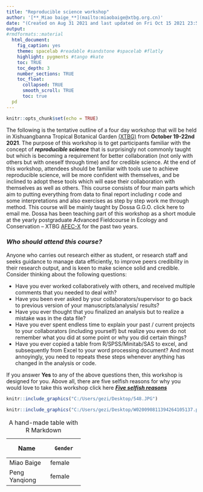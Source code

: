 ---
title: "Reproducible science workshop"
author: '[**_Miao baige_**](mailto:miaobaige@xtbg.org.cn)'
date: "(Created on Aug 31 2021 and last updated on Fri Oct 15 2021 23:55:49)"
output: 
#rmdformats::material
  html_document:
    fig_caption: yes
    theme: spacelab #readable #sandstone #spacelab #flatly
    highlight: pygments #tango #kate
    toc: TRUE
    toc_depth: 3
    number_sections: TRUE
    toc_float:
      collapsed: TRUE
      smooth_scroll: TRUE
      toc: true
  pd
---

```{r setup, include=FALSE}
knitr::opts_chunk$set(echo = TRUE)
```
The following is the tentative outline of a four day workshop that will be held in Xishuangbanna Tropical Botanical Garden [(XTBG)](http://english.xtbg.cas.cn/) from **October 19-22nd 2021**. The purpose of this workshop is to get participants familiar with the concept of **_reproducible science_** that is surprisingly not commonly taught but which is becoming a requirement for better collaboration (not only with others but with oneself through time) and for credible science. At the end of this workshop, attendees should be familiar with tools use to achieve reproducible science, will be more confident with themselves, and be inclined to adopt these tools which will ease their collaboration with themselves as well as others. This course consists of four main parts which aim to putting everything from data to final report including r code and some interpretations and also exercises as step by step work me through method. This course will be mainly taught by Dossa G.G.O. click here to email me. Dossa has been teaching part of this workshop as a short module at the yearly postgraduate Advanced Fieldcourse in Ecology and Conservation – XTBG [AFEC-X](https://www.pfs-tropasia.org/) for the past two years.

### **_Who should attend this course?_**

Anyone who carries out research either as student, or research staff and seeks guidance to manage data efficiently, to improve peers credibility in their research output, and is keen to make science solid and credible. Consider thinking about the following questions:

* Have you ever worked collaboratively with others, and received multiple comments that you needed to deal with?
* Have you been ever asked by your collaborators/supervisor to go back to previous version of your manuscripts/analysis/ results?
* Have you ever thought that you finalized an analysis but to realize a mistake was in the data file?
* Have you ever spent endless time to explain your past / current projects to your collaborators (including yourself) but realize you even do not remember what you did at some point or why you did certain things?
* Have you ever copied a table from R/SPSS/Minitab/SAS to excel, and subsequently from Excel to your word processing document? And most annoyingly, you need to repeats these steps whenever anything has changed in the analysis or code.    

If you answer **Yes** to any of the above questions then, this workshop is designed for you. Above all, there are five selfish reasons for why you would love to take this workshop click here **_[Five selfish reasons](https://genomebiology.biomedcentral.com/articles/10.1186/s13059-015-0850-7)_**

```{r Miao baige, echo=FALSE, fig.cap="me",out.width="40%"}
knitr::include_graphics("C:/Users/gezi/Desktop/548.JPG")
```

```{r XTBG, echo=FALSE, fig.cap="XTBG.logo",out.width="40%"}
knitr::include_graphics("C:/Users/gezi/Desktop/W020090811394264105137.png")
```

: A hand-made table with R Markdown

+-------------+-------------+
|    Name     |     Gender  |
+=============+=============+
|Miao Baige   |female       |
+-------------+-------------+
|Peng Yanqiong|female       |
+-------------+-------------+


